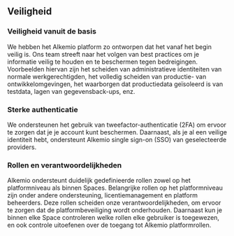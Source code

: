## Veiligheid

### Veiligheid vanuit de basis

We hebben het Alkemio platform zo ontworpen dat het vanaf het begin veilig is.
Ons team streeft naar het volgen van best practices om je informatie veilig te houden en te beschermen tegen bedreigingen.
Voorbeelden hiervan zijn het scheiden van administratieve identiteiten van normale werkgerechtigden, het volledig scheiden van productie- van ontwikkelomgevingen, het waarborgen dat productiedata geïsoleerd is van testdata, lagen van gegevensback-ups, enz.

### Sterke authenticatie

We ondersteunen het gebruik van tweefactor-authenticatie (2FA) om ervoor te zorgen dat je je account kunt beschermen.
Daarnaast, als je al een veilige identiteit hebt, ondersteunt Alkemio single sign-on (SSO) van geselecteerde providers.

### Rollen en verantwoordelijkheden

Alkemio ondersteunt duidelijk gedefinieerde rollen zowel op het platformniveau als binnen Spaces.
Belangrijke rollen op het platformniveau zijn onder andere ondersteuning, licentiemanagement en platform beheerders.
Deze rollen scheiden onze verantwoordelijkheden, om ervoor te zorgen dat de platformbeveiliging wordt onderhouden.
Daarnaast kun je binnen elke Space controleren welke rollen elke gebruiker is toegewezen, en ook controle uitoefenen over de toegang tot Alkemio platformrollen. 
